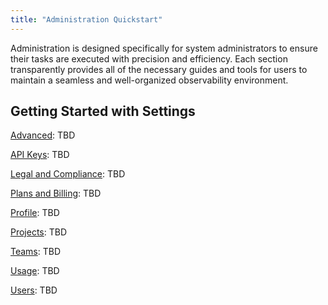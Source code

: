 ```yaml
---
title: "Administration Quickstart"
---
```


Administration is designed specifically for system administrators to ensure their tasks are executed with precision and efficiency. Each section transparently provides all of the necessary guides and tools for users to maintain a seamless and well-organized observability environment.

## Getting Started with Settings

[Advanced](/admin/settings/advanced_settings): TBD

[API Keys](/admin/settings/api_keys): TBD

[Legal and Compliance](/admin/settings/legal_compliance): TBD

[Plans and Billing](/admin/settings/plans_billing): TBD

[Profile](/admin/settings/profile): TBD

[Projects](/admin/settings/Projects): TBD

[Teams](/admin/settings/teams): TBD

[Usage](/admin/settings/usage): TBD

[Users](/admin/settings/users): TBD